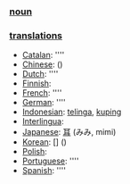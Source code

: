 === [[noun]] ===

=== [[translation]]s ===

*[[Catalan]]: [[]] ''''
*[[Chinese]]: [[]] ()
*[[Dutch]]: [[]] ''''
*[[Finnish]]: [[]]
*[[French]]: [[]] ''''
*[[German]]: [[]] ''''
*[[Indonesian]]: [[telinga]], [[kuping]]
*[[Interlingua]]: [[]]
*[[Japanese]]: [[耳]] (みみ, mimi)
*[[Korean]]: [[]] [] ()
*[[Polish]]: [[]]
*[[Portuguese]]: [[]] ''''
*[[Spanish]]: [[]] ''''
